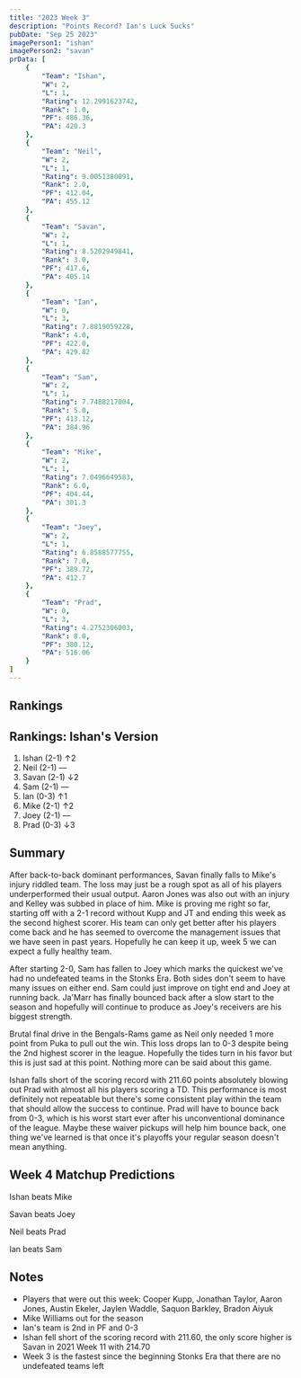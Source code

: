 ```yaml
---
title: "2023 Week 3"
description: "Points Record? Ian's Luck Sucks"
pubDate: "Sep 25 2023"
imagePerson1: "ishan"
imagePerson2: "savan"
prData: [
    {
        "Team": "Ishan",
        "W": 2,
        "L": 1,
        "Rating": 12.2991623742,
        "Rank": 1.0,
        "PF": 486.36,
        "PA": 420.3
    },
    {
        "Team": "Neil",
        "W": 2,
        "L": 1,
        "Rating": 9.0051380091,
        "Rank": 2.0,
        "PF": 412.04,
        "PA": 455.12
    },
    {
        "Team": "Savan",
        "W": 2,
        "L": 1,
        "Rating": 8.5202949841,
        "Rank": 3.0,
        "PF": 417.6,
        "PA": 405.14
    },
    {
        "Team": "Ian",
        "W": 0,
        "L": 3,
        "Rating": 7.8819059228,
        "Rank": 4.0,
        "PF": 422.0,
        "PA": 429.82
    },
    {
        "Team": "Sam",
        "W": 2,
        "L": 1,
        "Rating": 7.7488217004,
        "Rank": 5.0,
        "PF": 413.12,
        "PA": 384.96
    },
    {
        "Team": "Mike",
        "W": 2,
        "L": 1,
        "Rating": 7.0496649583,
        "Rank": 6.0,
        "PF": 404.44,
        "PA": 301.3
    },
    {
        "Team": "Joey",
        "W": 2,
        "L": 1,
        "Rating": 6.8588577755,
        "Rank": 7.0,
        "PF": 389.72,
        "PA": 412.7
    },
    {
        "Team": "Prad",
        "W": 0,
        "L": 3,
        "Rating": 4.2752306003,
        "Rank": 8.0,
        "PF": 380.12,
        "PA": 516.06
    }
]
---
```



## Rankings

<PowerRankingTable client:load data={frontmatter.prData} />

## Rankings: Ishan's Version

1. Ishan (2-1) ↑2
2. Neil (2-1) —
3. Savan (2-1) ↓2
4. Sam (2-1) —
5. Ian (0-3) ↑1
6. Mike (2-1) ↑2
7. Joey (2-1) —
8. Prad (0-3) ↓3

## Summary

After back-to-back dominant performances, Savan finally falls to Mike's injury riddled team. The loss may just be a rough spot as all
of his players underperformed their usual output. Aaron Jones was also out with an injury and Kelley was subbed in place of him. Mike
is proving me right so far, starting off with a 2-1 record without Kupp and JT and ending this week as the second highest scorer. His 
team can only get better after his players come back and he has seemed to overcome the management issues that we have seen in past years. 
Hopefully he can keep it up, week 5 we can expect a fully healthy team.

After starting 2-0, Sam has fallen to Joey which marks the quickest we've had no undefeated teams in the Stonks Era. Both sides don't
seem to have many issues on either end. Sam could just improve on tight end and Joey at running back. Ja'Marr has finally bounced back
after a slow start to the season and hopefully will continue to produce as Joey's receivers are his biggest strength.

Brutal final drive in the Bengals-Rams game as Neil only needed 1 more point from Puka to pull out the win. This loss drops Ian to 0-3
despite being the 2nd highest scorer in the league. Hopefully the tides turn in his favor but this is just sad at this point. Nothing
more can be said about this game.

Ishan falls short of the scoring record with 211.60 points absolutely blowing out Prad with almost all his players scoring a TD. This
performance is most definitely not repeatable but there's some consistent play within the team that should allow the success to continue.
Prad will have to bounce back from 0-3, which is his worst start ever after his unconventional dominance of the league. Maybe these waiver
pickups will help him bounce back, one thing we've learned is that once it's playoffs your regular season doesn't mean anything.

## Week 4 Matchup Predictions

Ishan beats Mike

Savan beats Joey

Neil beats Prad

Ian beats Sam

## Notes

* Players that were out this week: Cooper Kupp, Jonathan Taylor, Aaron Jones, Austin Ekeler, Jaylen Waddle, Saquon Barkley, Bradon Aiyuk
* Mike Williams out for the season
* Ian's team is 2nd in PF and 0-3
* Ishan fell short of the scoring record with 211.60, the only score higher is Savan in 2021 Week 11 with 214.70
* Week 3 is the fastest since the beginning Stonks Era that there are no undefeated teams left